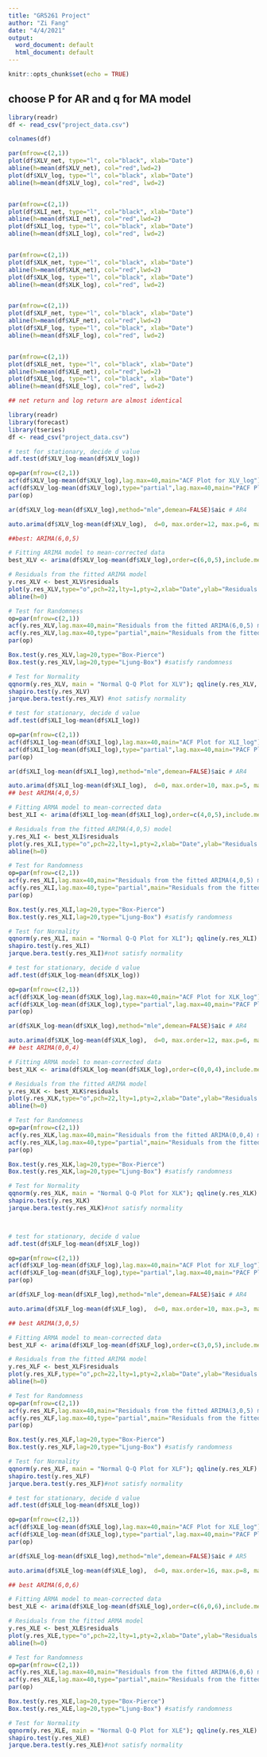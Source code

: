 ---
title: "GR5261 Project"
author: "Zi Fang"
date: "4/4/2021"
output:
  word_document: default
  html_document: default
---

```{r setup, include=FALSE}
knitr::opts_chunk$set(echo = TRUE)
```

## choose P for AR and q for MA model


```{r}
library(readr)
df <- read_csv("project_data.csv")

colnames(df)

par(mfrow=c(2,1))
plot(df$XLV_net, type="l", col="black", xlab="Date")
abline(h=mean(df$XLV_net), col="red",lwd=2)
plot(df$XLV_log, type="l", col="black", xlab="Date")
abline(h=mean(df$XLV_log), col="red", lwd=2)


par(mfrow=c(2,1))
plot(df$XLI_net, type="l", col="black", xlab="Date")
abline(h=mean(df$XLI_net), col="red",lwd=2)
plot(df$XLI_log, type="l", col="black", xlab="Date")
abline(h=mean(df$XLI_log), col="red", lwd=2)


par(mfrow=c(2,1))
plot(df$XLK_net, type="l", col="black", xlab="Date")
abline(h=mean(df$XLK_net), col="red",lwd=2)
plot(df$XLK_log, type="l", col="black", xlab="Date")
abline(h=mean(df$XLK_log), col="red", lwd=2)


par(mfrow=c(2,1))
plot(df$XLF_net, type="l", col="black", xlab="Date")
abline(h=mean(df$XLF_net), col="red",lwd=2)
plot(df$XLF_log, type="l", col="black", xlab="Date")
abline(h=mean(df$XLF_log), col="red", lwd=2)


par(mfrow=c(2,1))
plot(df$XLE_net, type="l", col="black", xlab="Date")
abline(h=mean(df$XLE_net), col="red",lwd=2)
plot(df$XLE_log, type="l", col="black", xlab="Date")
abline(h=mean(df$XLE_log), col="red", lwd=2)

## net return and log return are almost identical

```

```{r}
library(readr)
library(forecast)
library(tseries)
df <- read_csv("project_data.csv")

# test for stationary, decide d value
adf.test(df$XLV_log-mean(df$XLV_log))

op=par(mfrow=c(2,1))
acf(df$XLV_log-mean(df$XLV_log),lag.max=40,main="ACF Plot for XLV_log") # MA1 or MA4  #AR1 AR4 or AR14
acf(df$XLV_log-mean(df$XLV_log),type="partial",lag.max=40,main="PACF Plot for XLV_log")
par(op)

ar(df$XLV_log-mean(df$XLV_log),method="mle",demean=FALSE)$aic # AR4

auto.arima(df$XLV_log-mean(df$XLV_log),  d=0, max.order=12, max.p=6, max.q=6, ic="aic",seasonal = FALSE, stepwise = FALSE, approximation = FALSE,allowdrift = FALSE, allowmean = FALSE)

##best: ARIMA(6,0,5)

# Fitting ARIMA model to mean-corrected data
best_XLV <- arima(df$XLV_log-mean(df$XLV_log),order=c(6,0,5),include.mean=FALSE,method="ML")

# Residuals from the fitted ARIMA model
y.res_XLV <- best_XLV$residuals
plot(y.res_XLV,type="o",pch=22,lty=1,pty=2,xlab="Date",ylab="Residuals from the fitted ARIMA(6,0,5) model", col="black")
abline(h=0)

# Test for Randomness
op=par(mfrow=c(2,1))
acf(y.res_XLV,lag.max=40,main="Residuals from the fitted ARIMA(6,0,5) model-ACF")
acf(y.res_XLV,lag.max=40,type="partial",main="Residuals from the fitted ARIMA(6,0,5) model-PACF")
par(op)

Box.test(y.res_XLV,lag=20,type="Box-Pierce")
Box.test(y.res_XLV,lag=20,type="Ljung-Box") #satisfy randomness

# Test for Normality
qqnorm(y.res_XLV, main = "Normal Q-Q Plot for XLV"); qqline(y.res_XLV, col="red", lwd=2)
shapiro.test(y.res_XLV)
jarque.bera.test(y.res_XLV) #not satisfy normality


```

```{r}
# test for stationary, decide d value
adf.test(df$XLI_log-mean(df$XLI_log))

op=par(mfrow=c(2,1))
acf(df$XLI_log-mean(df$XLI_log),lag.max=40,main="ACF Plot for XLI_log")   # MA4  #AR4 or AR8
acf(df$XLI_log-mean(df$XLI_log),type="partial",lag.max=40,main="PACF Plot for XLI_log")
par(op)

ar(df$XLI_log-mean(df$XLI_log),method="mle",demean=FALSE)$aic # AR4

auto.arima(df$XLI_log-mean(df$XLI_log),  d=0, max.order=10, max.p=5, max.q=5, ic="aic",seasonal = FALSE, stepwise = FALSE, approximation = FALSE,allowdrift = FALSE, allowmean = FALSE)
## best ARIMA(4,0,5) 

# Fitting ARMA model to mean-corrected data
best_XLI <- arima(df$XLI_log-mean(df$XLI_log),order=c(4,0,5),include.mean=FALSE,method="ML")

# Residuals from the fitted ARIMA(4,0,5) model
y.res_XLI <- best_XLI$residuals
plot(y.res_XLI,type="o",pch=22,lty=1,pty=2,xlab="Date",ylab="Residuals from the fitted ARIMA(4,0,5) model")
abline(h=0)

# Test for Randomness
op=par(mfrow=c(2,1))
acf(y.res_XLI,lag.max=40,main="Residuals from the fitted ARIMA(4,0,5) model-ACF")
acf(y.res_XLI,lag.max=40,type="partial",main="Residuals from the fitted ARIMA(4,0,5) model-PACF")
par(op)

Box.test(y.res_XLI,lag=20,type="Box-Pierce")
Box.test(y.res_XLI,lag=20,type="Ljung-Box") #satisfy randomness

# Test for Normality
qqnorm(y.res_XLI, main = "Normal Q-Q Plot for XLI"); qqline(y.res_XLI)
shapiro.test(y.res_XLI) 
jarque.bera.test(y.res_XLI)#not satisfy normality
```
```{r}
# test for stationary, decide d value
adf.test(df$XLK_log-mean(df$XLK_log))

op=par(mfrow=c(2,1))
acf(df$XLK_log-mean(df$XLK_log),lag.max=40,main="ACF Plot for XLK_log") # MA1 or MA4   #AR1 or AR4
acf(df$XLK_log-mean(df$XLK_log),type="partial",lag.max=40,main="PACF Plot for XLK_log")
par(op)

ar(df$XLK_log-mean(df$XLK_log),method="mle",demean=FALSE)$aic # AR4

auto.arima(df$XLK_log-mean(df$XLK_log),  d=0, max.order=12, max.p=6, max.q=6, ic="aic",seasonal = FALSE, stepwise = FALSE, approximation = FALSE,allowdrift = FALSE, allowmean = FALSE, trace=TRUE)
## best ARIMA(0,0,4)

# Fitting ARMA model to mean-corrected data
best_XLK <- arima(df$XLK_log-mean(df$XLK_log),order=c(0,0,4),include.mean=FALSE,method="ML")

# Residuals from the fitted ARIMA model
y.res_XLK <- best_XLK$residuals
plot(y.res_XLK,type="o",pch=22,lty=1,pty=2,xlab="Date",ylab="Residuals from the fitted ARIMA(0,0,4) model")
abline(h=0)

# Test for Randomness
op=par(mfrow=c(2,1))
acf(y.res_XLK,lag.max=40,main="Residuals from the fitted ARIMA(0,0,4) model-ACF")
acf(y.res_XLK,lag.max=40,type="partial",main="Residuals from the fitted ARIMA(0,0,4) model-PACF")
par(op)

Box.test(y.res_XLK,lag=20,type="Box-Pierce")
Box.test(y.res_XLK,lag=20,type="Ljung-Box") #satisfy randomness

# Test for Normality
qqnorm(y.res_XLK, main = "Normal Q-Q Plot for XLK"); qqline(y.res_XLK)
shapiro.test(y.res_XLK) 
jarque.bera.test(y.res_XLK)#not satisfy normality




```

```{r}
# test for stationary, decide d value
adf.test(df$XLF_log-mean(df$XLF_log))

op=par(mfrow=c(2,1))
acf(df$XLF_log-mean(df$XLF_log),lag.max=40,main="ACF Plot for XLF_log") # MA1   #AR1 or AR4
acf(df$XLF_log-mean(df$XLF_log),type="partial",lag.max=40,main="PACF Plot for XLF_log")
par(op)

ar(df$XLF_log-mean(df$XLF_log),method="mle",demean=FALSE)$aic # AR4

auto.arima(df$XLF_log-mean(df$XLF_log),  d=0, max.order=10, max.p=3, max.q=6, ic="aic",seasonal = FALSE, stepwise = FALSE, approximation = FALSE,allowdrift = FALSE, allowmean = FALSE, trace=TRUE)

## best ARIMA(3,0,5)

# Fitting ARMA model to mean-corrected data
best_XLF <- arima(df$XLF_log-mean(df$XLF_log),order=c(3,0,5),include.mean=FALSE,method="ML")

# Residuals from the fitted ARIMA model
y.res_XLF <- best_XLF$residuals
plot(y.res_XLF,type="o",pch=22,lty=1,pty=2,xlab="Date",ylab="Residuals from the fitted ARIMA(3,0,5) model")
abline(h=0)

# Test for Randomness
op=par(mfrow=c(2,1))
acf(y.res_XLF,lag.max=40,main="Residuals from the fitted ARIMA(3,0,5) model-ACF")
acf(y.res_XLF,lag.max=40,type="partial",main="Residuals from the fitted ARIMA(3,0,5) model-PACF")
par(op)

Box.test(y.res_XLF,lag=20,type="Box-Pierce")
Box.test(y.res_XLF,lag=20,type="Ljung-Box") #satisfy randomness

# Test for Normality
qqnorm(y.res_XLF, main = "Normal Q-Q Plot for XLF"); qqline(y.res_XLF)
shapiro.test(y.res_XLF)
jarque.bera.test(y.res_XLF)#not satisfy normality


```

```{r}
# test for stationary, decide d value
adf.test(df$XLE_log-mean(df$XLE_log))

op=par(mfrow=c(2,1))
acf(df$XLE_log-mean(df$XLE_log),lag.max=40,main="ACF Plot for XLE_log") # MA2 or MA4 or MA5   #AR2 or AR5
acf(df$XLE_log-mean(df$XLE_log),type="partial",lag.max=40,main="PACF Plot for XLE_log")
par(op)

ar(df$XLE_log-mean(df$XLE_log),method="mle",demean=FALSE)$aic # AR5

auto.arima(df$XLE_log-mean(df$XLE_log),  d=0, max.order=16, max.p=8, max.q=8, ic="aic",seasonal = FALSE, stepwise = FALSE, approximation = FALSE,allowdrift = FALSE, allowmean = FALSE)

## best ARIMA(6,0,6)

# Fitting ARMA model to mean-corrected data
best_XLE <- arima(df$XLE_log-mean(df$XLE_log),order=c(6,0,6),include.mean=FALSE,method="ML")

# Residuals from the fitted ARMA model
y.res_XLE <- best_XLE$residuals
plot(y.res_XLE,type="o",pch=22,lty=1,pty=2,xlab="Date",ylab="Residuals from the fitted ARIMA(6,0,6) model")
abline(h=0)

# Test for Randomness
op=par(mfrow=c(2,1))
acf(y.res_XLE,lag.max=40,main="Residuals from the fitted ARIMA(6,0,6) model-ACF")
acf(y.res_XLE,lag.max=40,type="partial",main="Residuals from the fitted ARIMA(6,0,6) model-PACF")
par(op)

Box.test(y.res_XLE,lag=20,type="Box-Pierce")
Box.test(y.res_XLE,lag=20,type="Ljung-Box") #satisfy randomness

# Test for Normality
qqnorm(y.res_XLE, main = "Normal Q-Q Plot for XLE"); qqline(y.res_XLE)
shapiro.test(y.res_XLE)
jarque.bera.test(y.res_XLE)#not satisfy normality

```



